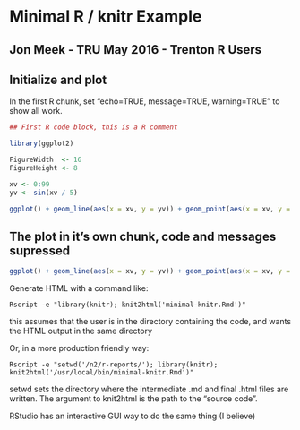 # Minimal R / knitr Example
## Jon Meek - TRU May 2016 - Trenton R Users
## Initialize and plot

In the first R chunk, set "echo=TRUE, message=TRUE, warning=TRUE" to show all work.

```r
## First R code block, this is a R comment

library(ggplot2)

FigureWidth  <- 16
FigureHeight <- 8

xv <- 0:99
yv <- sin(xv / 5)

ggplot() + geom_line(aes(x = xv, y = yv)) + geom_point(aes(x = xv, y = yv))

```
## The plot in it's own chunk, code and messages supressed

```r

ggplot() + geom_line(aes(x = xv, y = yv)) + geom_point(aes(x = xv, y = yv))

```

Generate HTML with a command like:

    Rscript -e "library(knitr); knit2html('minimal-knitr.Rmd')"

this assumes that the user is in the directory containing the code,
and wants the HTML output in the same directory

Or, in a more production friendly way:

    Rscript -e "setwd('/n2/r-reports/'); library(knitr); knit2html('/usr/local/bin/minimal-knitr.Rmd')"

setwd sets the directory where the intermediate .md and final .html
files are written. The argument to knit2html is the path to the
"source code".

RStudio has an interactive GUI way to do the same thing (I believe)
